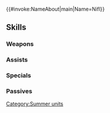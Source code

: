 {{#invoke:NameAbout|main|Name=Nifl}}{{HeroPage Tabs}}
{{Hero Infobox
|Name=Nifl
|Title=Tropical Ice God
|WeaponType=Colorless Breath
|MoveType=Cavalry
|Origin=Fire Emblem Heroes
|Gender=Female
|actorEN=Anairis Quiñones
|actorJP=高橋李依
|artist=ヤスダスズヒト
|additionDate=July 7, 2022
|releaseDate=July 7, 2022
|cv1=0
|cv2=200050
|TagID=水着ニフル
|InternalID=823
|Properties=special
|description=The dragon of ice and founder of the kingdom that shares her name. How could she possibly enjoy the summer heat?
}}
{{Stats Page
|Lv1HP=17|Lv1ATK=10|Lv1SPD=13|Lv1DEF=6|Lv1RES=4
|GRHP=50|GRATK=65|GRSPD=70|GRDEF=50|GRRES=50
}}
==Skills==
===Weapons===
{{Weapons Table
|weapon1=Fire Breath
|weapon1Default=1
|weapon1Unlock=1
|weapon2=Fire Breath+
|weapon2Default=2
|weapon2Unlock=2
|weapon3=Flametongue
|weapon3Default=4
|weapon3Unlock=3
|weapon4=Chilled Breath
|weapon4Default=5
|weapon4Unlock=5
}}
===Assists===
{{Assists Table}}
===Specials===
{{Specials Table
|special1=Night Sky
|special1Default=4
|special1Unlock=3
|special2=Glimmer
|special2Unlock=4
}}
===Passives===
{{Passives Table
|passiveA1=Atk/Spd Catch 1
|passiveA2=Atk/Spd Catch 2
|passiveA3=Atk/Spd Catch 3
|passiveA4=Atk/Spd Catch 4
|passiveA1Unlock=2
|passiveA2Unlock=3
|passiveA3Unlock=4
|passiveA4Unlock=5
|passiveB1=S/R Near Trace 1
|passiveB2=S/R Near Trace 2
|passiveB3=S/R Near Trace 3
|passiveB1Unlock=1
|passiveB2Unlock=2
|passiveB3Unlock=4
|passiveC1=Domain of Ice
|passiveC1Unlock=5
}}
{{Heroes Navbox}}
[[Category:Summer units]]